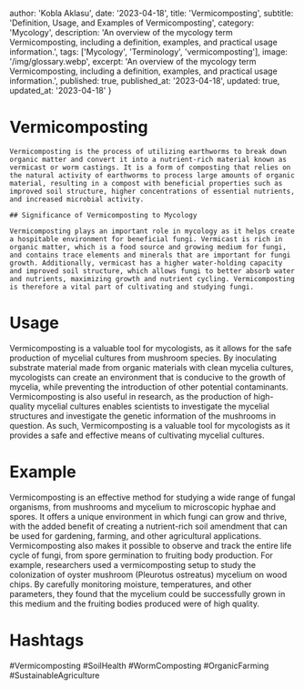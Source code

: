 
  author: 'Kobla Aklasu',
  date: '2023-04-18',
  title: 'Vermicomposting',
  subtitle: 'Definition, Usage, and Examples of Vermicomposting',
  category: 'Mycology',
  description: 'An overview of the mycology term Vermicomposting, including a definition, examples, and practical usage information.',
  tags: ['Mycology', 'Terminology', 'vermicomposting'],
  image: '/img/glossary.webp',
  excerpt: 'An overview of the mycology term Vermicomposting, including a definition, examples, and practical usage information.',
  published: true,
  published_at: '2023-04-18',
  updated: true,
  updated_at: '2023-04-18'
}




# Vermicomposting
    
    Vermicomposting is the process of utilizing earthworms to break down organic matter and convert it into a nutrient-rich material known as vermicast or worm castings. It is a form of composting that relies on the natural activity of earthworms to process large amounts of organic material, resulting in a compost with beneficial properties such as improved soil structure, higher concentrations of essential nutrients, and increased microbial activity.
    
    ## Significance of Vermicomposting to Mycology
    
    Vermicomposting plays an important role in mycology as it helps create a hospitable environment for beneficial fungi. Vermicast is rich in organic matter, which is a food source and growing medium for fungi, and contains trace elements and minerals that are important for fungi growth. Additionally, vermicast has a higher water-holding capacity and improved soil structure, which allows fungi to better absorb water and nutrients, maximizing growth and nutrient cycling. Vermicomposting is therefore a vital part of cultivating and studying fungi.

# Usage

Vermicomposting is a valuable tool for mycologists, as it allows for the safe production of mycelial cultures from mushroom species. By inoculating substrate material made from organic materials with clean mycelia cultures, mycologists can create an environment that is conducive to the growth of mycelia, while preventing the introduction of other potential contaminants. Vermicomposting is also useful in research, as the production of high-quality mycelial cultures enables scientists to investigate the mycelial structures and investigate the genetic information of the mushrooms in question. As such, Vermicomposting is a valuable tool for mycologists as it provides a safe and effective means of cultivating mycelial cultures.

# Example

Vermicomposting is an effective method for studying a wide range of fungal organisms, from mushrooms and mycelium to microscopic hyphae and spores. It offers a unique environment in which fungi can grow and thrive, with the added benefit of creating a nutrient-rich soil amendment that can be used for gardening, farming, and other agricultural applications. Vermicomposting also makes it possible to observe and track the entire life cycle of fungi, from spore germination to fruiting body production. For example, researchers used a vermicomposting setup to study the colonization of oyster mushroom (Pleurotus ostreatus) mycelium on wood chips. By carefully monitoring moisture, temperatures, and other parameters, they found that the mycelium could be successfully grown in this medium and the fruiting bodies produced were of high quality.

# Hashtags

#Vermicomposting #SoilHealth #WormComposting #OrganicFarming #SustainableAgriculture


